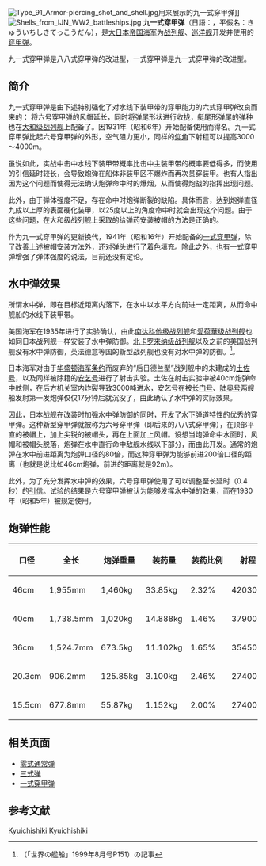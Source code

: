 {{refimprove|time=2016-07-22T21:48:17+00:00}}
[[Image:Type_91_Armor-piercing_shot_and_shell.jpg|thumb]]用来展示的九一式穿甲弹]]
[[Image:Shells_from_IJN_WW2_battleships.jpg|thumb]]
'''九一式穿甲弹'''（日語：{{lang|ja|九一式徹甲弾}}，平假名：きゅういちしきてっこうだん），是[[大日本帝国海军|大日本帝国海军]]为[[战列舰|战列舰]]、[[巡洋舰|巡洋舰]]开发并使用的[[穿甲弹|穿甲弹]]。

九一式穿甲弹是八八式穿甲弹的改进型，一式穿甲弹是九一式穿甲弹的改进型。

==简介==
九一式穿甲弹是由下述特別强化了对水线下装甲带的穿甲能力的六式穿甲弹改良而来的：
将六号穿甲弹的风帽延长，同时将弹尾形状进行收拢，艇尾形弹尾的弹种也在[[大和级战列舰|大和级战列舰]]上配备了。因1931年（昭和6年）开始配备使用而得名。九一式穿甲弹比起六号穿甲弹的外形，空气阻力更小，同样的[[仰角|仰角]]下射程可以提高3000～4000m。

虽说如此，实战中击中水线下装甲带概率比击中主装甲带的概率要低得多，而使用的引信延时较长，会导致炮弹在船体非装甲区不爆炸而再次贯穿装甲。也有人指出因为这个问题而使得无法确认炮弹命中时的爆烟，从而使得炮战的指挥出现问题。

此外，由于弹体强度不足，存在命中时炮弹断裂的缺陷。具体而言，达到炮弹直径九成以上厚的表面硬化装甲，以25度以上的角度命中时就会出现这个问题。由于这些问题，在大和级战列舰上采取的给弹药安装被帽的方法是正确的。

作为九一式穿甲弹的更新换代，1941年（昭和16年）开始配备的[[一式穿甲弹|一式穿甲弹]]，除了改善上述被帽安装方法外，还对弹头进行了着色填充。除此之外，也有一式穿甲弹增强了弹体强度的说法，目前还没有定论。

== 水中弹效果 ==
所谓水中弹，即在目标近距离内落下，在水中以水平方向前进一定距离，从而命中舰船的水线下装甲带。

美国海军在1935年进行了实验确认，由此[[南达科他级战列舰|南达科他级战列舰]]和[[愛荷華级战列舰|愛荷華级战列舰]]也如同日本战列舰一样安装了水中弹防御。[[北卡罗来纳级战列舰|北卡罗来纳级战列舰]]以及之前的美国战列舰没有水中弹防御，英法德意等国的新型战列舰也没有对水中弹的防御。<ref>（「世界の艦船」1999年8月号P151）の記事</ref>。

日本海军对由于[[华盛顿海军条约|华盛顿海军条约]]而废弃的“后日德兰型”战列舰中的未建成的[[土佐号战列舰|土佐号]]，以及同样被除籍的[[安艺号战列舰|安艺号]]进行了射击实验。土佐在射击实验中被40cm炮弹命中舷侧，在后方机关室内炸裂导致3000吨进水，安艺号在被[[长门号战列舰|长门号]]、[[陆奥号战列舰|陆奥号]]两艘船发射第一发炮弹仅仅17分钟后就沉没了，由此确认了水中弹的实际效果。

因此，日本战舰在改装时加强水中弹防御的同时，开发了水下弹道特性的优秀的穿甲弹。这种新型穿甲弹就被称为六号穿甲弹（即后来的八八式穿甲弹），在顶部平直的被帽上，加上尖锐的被帽头，再在上面加上风帽。设想当炮弹命中水面时，风帽和被帽头脱落，炮弹在水中直行命中敌舰水线以下部分，而由此开发。通常的炮弹在水中前进距离为炮弹口径的80倍，而这种穿甲弹为能够前进200倍口径的距离（也就是说比如46cm炮弹，前进的距离就是92m）。

此外，为了充分发挥水中弹的效果，六号穿甲弹使用了可以调整至长延时（0.4秒）的[[引信|引信]]。试验的结果是六号穿甲弹被认为能够发挥水中弹的效果，而在1930年（昭和5年）被规定使用。

== 炮弹性能 ==
{|class="wikitable"
! 口径 !! 全长 !! 炮弹重量 !! 装药量 !! 装药比例 !! 射程
|-
| 46cm || 1,955mm || 1,460kg || 33.85kg || 2.32%　|| 42030m
|-
| 40cm || 1,738.5mm || 1,020kg || 14.888kg || 1.46% || 37900m
|-
| 36cm || 1,524.7mm || 673.5kg || 11.102kg || 1.65% || 35450m
|-
| 20.3cm || 906.2mm || 125.85kg || 3.100kg || 2.46% || 27400m
|-
| 15.5cm || 677.8mm || 55.87kg || 1.152kg || 2.00% || 27400m
|}

==相关页面==
*[[零式通常弹|零式通常弹]]
*[[三式弹|三式弹]]
*[[一式穿甲弹|一式穿甲弹]]

==参考文献==
<references/>

[[Category:大日本帝国海军|Kyuichishiki]]
[[Category:炮弹|Kyuichishiki]]